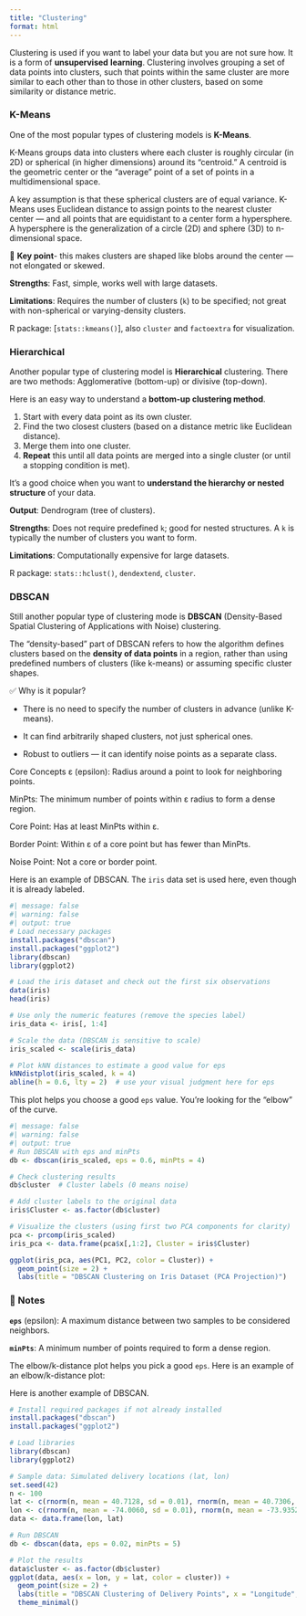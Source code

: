```yaml
---
title: "Clustering"
format: html
---
```


Clustering is used if you want to label your data but you are not sure how. It is a form of **unsupervised** **learning**. Clustering involves grouping a set of data points into clusters, such that points within the same cluster are more similar to each other than to those in other clusters, based on some similarity or distance metric.

### **K-Means**

One of the most popular types of clustering models is **K-Means**.

K-Means groups data into clusters where each cluster is roughly circular (in 2D) or spherical (in higher dimensions) around its "centroid." A centroid is the geometric center or the "average" point of a set of points in a multidimensional space.

A key assumption is that these spherical clusters are of equal variance. K-Means uses Euclidean distance to assign points to the nearest cluster center — and all points that are equidistant to a center form a hypersphere. A hypersphere is the generalization of a circle (2D) and sphere (3D) to n-dimensional space.

📌 **Key point**- this makes clusters are shaped like blobs around the center — not elongated or skewed.

**Strengths**: Fast, simple, works well with large datasets.

**Limitations**: Requires the number of clusters (`k`) to be specified; not great with non-spherical or varying-density clusters.

R package: \[`stats::kmeans()`\], also `cluster` and `factoextra` for visualization.

### **Hierarchical**

Another popular type of clustering model is **Hierarchical** clustering. There are two methods: Agglomerative (bottom-up) or divisive (top-down).

Here is an easy way to understand a **bottom-up clustering method**.

1.  Start with every data point as its own cluster.
2.  Find the two closest clusters (based on a distance metric like Euclidean distance).
3.  Merge them into one cluster.
4.  **Repeat** this until all data points are merged into a single cluster (or until a stopping condition is met).

It’s a good choice when you want to **understand the hierarchy or nested structure** of your data.

**Output**: Dendrogram (tree of clusters).

**Strengths**: Does not require predefined `k`; good for nested structures. A `k` is typically the number of clusters you want to form.

**Limitations**: Computationally expensive for large datasets.

R package: `stats::hclust()`, `dendextend`, `cluster`.

### **DBSCAN**

Still another popular type of clustering mode is **DBSCAN** (Density-Based Spatial Clustering of Applications with Noise) clustering.

The "density-based" part of DBSCAN refers to how the algorithm defines clusters based on the **density of data points** in a region, rather than using predefined numbers of clusters (like k-means) or assuming specific cluster shapes.

✅ Why is it popular?

-   There is no need to specify the number of clusters in advance (unlike K-means).

-   It can find arbitrarily shaped clusters, not just spherical ones.

-   Robust to outliers — it can identify noise points as a separate class.

Core Concepts ε (epsilon): Radius around a point to look for neighboring points.

MinPts: The minimum number of points within ε radius to form a dense region.

Core Point: Has at least MinPts within ε.

Border Point: Within ε of a core point but has fewer than MinPts.

Noise Point: Not a core or border point.

Here is an example of DBSCAN. The `iris` data set is used here, even though it is already labeled.

```r
#| message: false
#| warning: false
#| output: true
# Load necessary packages
install.packages("dbscan")
install.packages("ggplot2")
library(dbscan)
library(ggplot2)

# Load the iris dataset and check out the first six observations
data(iris)
head(iris)

# Use only the numeric features (remove the species label)
iris_data <- iris[, 1:4]

# Scale the data (DBSCAN is sensitive to scale)
iris_scaled <- scale(iris_data)

# Plot kNN distances to estimate a good value for eps
kNNdistplot(iris_scaled, k = 4)
abline(h = 0.6, lty = 2)  # use your visual judgment here for eps

```

This plot helps you choose a good `eps` value. You're looking for the "elbow" of the curve.

```r
#| message: false
#| warning: false
#| output: true
# Run DBSCAN with eps and minPts
db <- dbscan(iris_scaled, eps = 0.6, minPts = 4)

# Check clustering results
db$cluster  # Cluster labels (0 means noise)

# Add cluster labels to the original data
iris$Cluster <- as.factor(db$cluster)

# Visualize the clusters (using first two PCA components for clarity)
pca <- prcomp(iris_scaled)
iris_pca <- data.frame(pca$x[,1:2], Cluster = iris$Cluster)

ggplot(iris_pca, aes(PC1, PC2, color = Cluster)) +
  geom_point(size = 2) +
  labs(title = "DBSCAN Clustering on Iris Dataset (PCA Projection)")
```

### 📝 Notes

**`eps`** (epsilon): A maximum distance between two samples to be considered neighbors.

**`minPts`**: A minimum number of points required to form a dense region.

The elbow/k-distance plot helps you pick a good `eps`. Here is an example of an elbow/k-distance plot:

Here is another example of DBSCAN.

```r
# Install required packages if not already installed
install.packages("dbscan")
install.packages("ggplot2")

# Load libraries
library(dbscan)
library(ggplot2)

# Sample data: Simulated delivery locations (lat, lon)
set.seed(42)
n <- 100
lat <- c(rnorm(n, mean = 40.7128, sd = 0.01), rnorm(n, mean = 40.7306, sd = 0.01))
lon <- c(rnorm(n, mean = -74.0060, sd = 0.01), rnorm(n, mean = -73.9352, sd = 0.01))
data <- data.frame(lon, lat)

# Run DBSCAN
db <- dbscan(data, eps = 0.02, minPts = 5)

# Plot the results
data$cluster <- as.factor(db$cluster)
ggplot(data, aes(x = lon, y = lat, color = cluster)) +
  geom_point(size = 2) +
  labs(title = "DBSCAN Clustering of Delivery Points", x = "Longitude", y = "Latitude") +
  theme_minimal()

```
